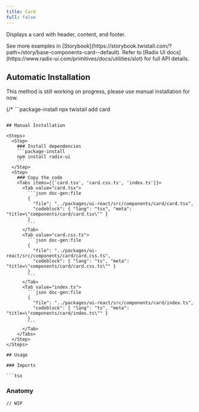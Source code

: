 ```yaml
---
title: Card
full: false
---
```


Displays a card with header, content, and footer.

<Callout type='info'>
  See more examples in [Storybook](https://storybook.twistail.com/?path=/story/base-components-card--default).
  Refer to [Radix UI docs](https://www.radix-ui.com/primitives/docs/utilities/slot) for full API details.
</Callout>

## Automatic Installation

<Callout type='warn'>
  This method is still working on progress, please use manual installation for now.
</Callout>

{/* ```package-install
npx twistail add card
``` */}

## Manual Installation

<Steps>
  <Step>
    ### Install dependencies
    ```package-install
    npm install radix-ui
    ```
  </Step>
  <Step>
    ### Copy the code
    <Tabs items={['card.tsx', 'card.css.ts', 'index.ts']}>
      <Tab value="card.tsx">
        ```json doc-gen:file
        {
          "file": "../packages/ui-react/src/components/card/card.tsx",
          "codeblock": { "lang": "tsx", "meta": "title=\"components/card/card.tsx\"" }
        }
        ```
      </Tab>
      <Tab value="card.css.ts">
        ```json doc-gen:file
        {
          "file": "../packages/ui-react/src/components/card/card.css.ts",
          "codeblock": { "lang": "ts", "meta": "title=\"components/card/card.css.ts\"" }
        }
        ```
      </Tab>
      <Tab value="index.ts">
        ```json doc-gen:file
        {
          "file": "../packages/ui-react/src/components/card/index.ts",
          "codeblock": { "lang": "ts", "meta": "title=\"components/card/index.ts\"" }
        }
        ```
      </Tab>
    </Tabs>
  </Step>
</Steps>

## Usage

### Imports

```tsx
```

### Anatomy

```tsx
// WIP
```

